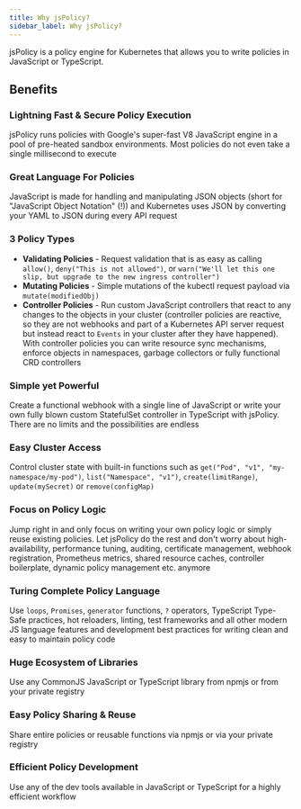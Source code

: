 ```yaml
---
title: Why jsPolicy?
sidebar_label: Why jsPolicy?
---
```



jsPolicy is a policy engine for Kubernetes that allows you to write policies in JavaScript or TypeScript.

<ArchitectureDiagramFragment/>

## Benefits

### Lightning Fast & Secure Policy Execution
jsPolicy runs policies with Google's super-fast V8 JavaScript engine in a pool of pre-heated sandbox environments. Most policies do not even take a single millisecond to execute

### Great Language For Policies
JavaScript is made for handling and manipulating JSON objects (short for "JavaScript Object Notation" (!)) and Kubernetes uses JSON by converting your YAML to JSON during every API request

### 3 Policy Types
- **Validating Policies** - Request validation that is as easy as calling `allow()`, `deny("This is not allowed")`, or `warn("We'll let this one slip, but upgrade to the new ingress controller")`
- **Mutating Policies** - Simple mutations of the kubectl request payload via `mutate(modifiedObj)`
- **Controller Policies** - Run custom JavaScript controllers that react to any changes to the objects in your cluster (controller policies are reactive, so they are not webhooks and part of a Kubernetes API server request but instead react to `Events` in your cluster after they have happened). With controller policies you can write resource sync mechanisms, enforce objects in namespaces, garbage collectors or fully functional CRD controllers

### Simple yet Powerful
Create a functional webhook with a single line of JavaScript or write your own fully blown custom StatefulSet controller in TypeScript with jsPolicy. There are no limits and the possibilities are endless

### Easy Cluster Access
Control cluster state with built-in functions such as `get("Pod", "v1", "my-namespace/my-pod")`, `list("Namespace", "v1")`, `create(limitRange)`, `update(mySecret)` or `remove(configMap)`

### Focus on Policy Logic
Jump right in and only focus on writing your own policy logic or simply reuse existing policies. Let jsPolicy do the rest and don't worry about high-availability, performance tuning, auditing, certificate management, webhook registration, Prometheus metrics, shared resource caches, controller boilerplate, dynamic policy management etc. anymore

### Turing Complete Policy Language
Use `loops`, `Promises`, `generator` functions, `?` operators, TypeScript Type-Safe practices, hot reloaders, linting, test frameworks and all other modern JS language features and development best practices for writing clean and easy to maintain policy code

### Huge Ecosystem of Libraries
Use any CommonJS JavaScript or TypeScript library from npmjs or from your private registry

### Easy Policy Sharing & Reuse
Share entire policies or reusable functions via npmjs or via your private registry

### Efficient Policy Development
Use any of the dev tools available in JavaScript or TypeScript for a highly efficient workflow
